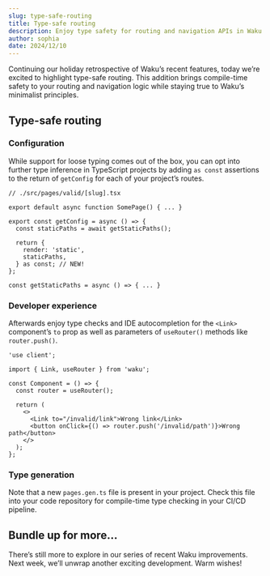 ```yaml
---
slug: type-safe-routing
title: Type-safe routing
description: Enjoy type safety for routing and navigation APIs in Waku projects.
author: sophia
date: 2024/12/10
---
```


Continuing our holiday retrospective of Waku’s recent features, today we’re excited to highlight type-safe routing. This addition brings compile-time safety to your routing and navigation logic while staying true to Waku’s minimalist principles.

## Type-safe routing

### Configuration

While support for loose typing comes out of the box, you can opt into further type inference in TypeScript projects by adding `as const` assertions to the return of `getConfig` for each of your project’s routes.

```tsx
// ./src/pages/valid/[slug].tsx

export default async function SomePage() { ... }

export const getConfig = async () => {
  const staticPaths = await getStaticPaths();

  return {
    render: 'static',
    staticPaths,
  } as const; // NEW!
};

const getStaticPaths = async () => { ... }
```

### Developer experience

Afterwards enjoy type checks and IDE autocompletion for the `<Link>` component’s `to` prop as well as parameters of `useRouter()` methods like `router.push()`.

```tsx
'use client';

import { Link, useRouter } from 'waku';

const Component = () => {
  const router = useRouter();

  return (
    <>
      <Link to="/invalid/link">Wrong link</Link>
      <button onClick={() => router.push('/invalid/path')}>Wrong path</button>
    </>
  );
};
```

### Type generation

Note that a new `pages.gen.ts` file is present in your project. Check this file into your code repository for compile-time type checking in your CI/CD pipeline.

## Bundle up for more...
There’s still more to explore in our series of recent Waku improvements. Next week, we’ll unwrap another exciting development. Warm wishes!
